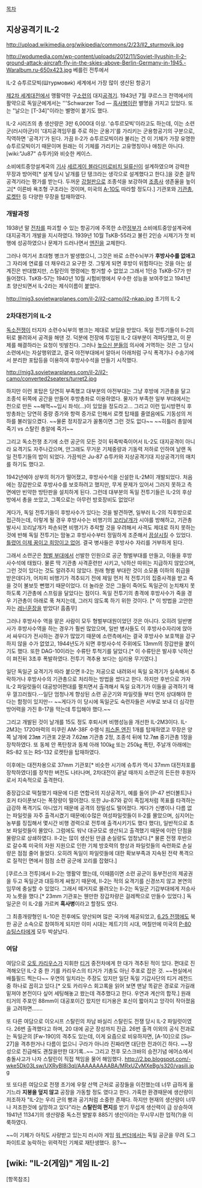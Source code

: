 [[목차]]

== 지상공격기 IL-2 ==
http://upload.wikimedia.org/wikipedia/commons/2/23/Il2_sturmovik.jpg

http://wodumedia.com/wp-content/uploads/2012/11/Soviet-Ilyushin-Il-2-ground-attack-aircraft-fly-in-the-skies-above-Berlin-Germany-in-1945.-Waralbum.ru-650x423.jpg 베를린 전투에서

{{{#!html
<iframe width="640" height="360" src="http://www.youtube.com/embed/qF9VZSkVZI0" frameborder="0" allowfullscreen></iframe>
}}}

IL-2 슈투르모빅(Штурмови́к)
세계에서 가장 많이 생산된 항공기

[[제2차 세계대전]]에서 맹활약한 구[[소련]]의 대지[[공격기]]. 1943년 7월 쿠르스크 전역에서의 활약으로 독일군에게서는 '''Schwarzer Tod ― [[흑사병]]이란 별명을 가지고 있었다. 또는 "날으는 [T-34]"이라는 별명이 붙기도 했다.

IL-2 시리즈의 총 생산량은 3만 6,000대 이상. '슈투르모빅'이라고도 하는데, 이는 소련군(러시아군)이 '대지공격임무를 주로 하는 군용기'를 가리키는 군용항공기의 구분으로, 직역하면 '공격기'가 된다. 가끔 Il-2가 슈투르모빅이라 불리는 건 이 기체가 가장 유명한 슈투르모빅이기 때문이며 원래는 이 기체를 가리키는 고유명칭이나 애칭은 아니다. [wiki:"Ju87" 슈투카]와 비슷한 케이스.

소비에트중앙설계국의 [[기사]] [[세르게이 블라디미로비치 일류신]]이 설계하였으며 강력한 무장과 방어력[* 설계 당시 날개를 단 탱크라는 생각으로 설계했다고 한다.]을 갖춘 걸작 공격기라는 평가를 받는다. 두꺼운 [[강철]]판으로 조종석을 보강하여 [[조종사]] 생존율을 높이고[* 이른바 욕조형 구조라는 것이며, 미국의 [[A-10]]도 따라할 정도다.] 기관포와 [[기관총]], [[로켓]]탄 등 다양한 무장을 탑재하였다.  

=== 개발과정 ===
1938년 말 [[전차]]를 파괴할 수 있는 항공기에 주목한 소련[[정부]]가 소비에트중앙설계국에 대지공격기 개발을 지시하였다. 1939년 10월 TsKB-55라고 불린 2인승 시제기가 첫 비행에 성공하였으나 문제가 드러나면서 [[엔진]]을 교체한다. 

그러나 여기서 초대형 병크가 발생했으니, 그것은 바로 소련수뇌부가 '''후방사수를 없애고''' 그 자리에 연료를 더 채우라고 요구한 것. 그렇게 되면 후방이 위험하다는 것을 아는 설계진은 반대했지만, 스탈린의 명령에는 항거할 수 없었고 그래서 1인승 TsKB-57가 만들어졌다. TsKB-57는 1940년 10월 시험비행에서 우수한 성능을 보여주었고 1941년 초 양산되면서 IL-2라는 제식이름이 붙었다.

http://mig3.sovietwarplanes.com/il-2/il2-camo/il2-nkap.jpg
초기의 IL-2

=== 2차대전기의 IL-2 ===

[[독소전쟁]]이 터지자 소련수뇌부의 병크는 제대로 보답을 받았다. 독일 전투기들이 Il-2의 뒤로 몰려와서 공격을 해댄 것. 덕분에 전장에 투입된 IL-2 대부분이 격파당했고, 이 문제를 해결하라는 요청이 빗발친다. 그러나 [[높으신 분들]]의 의사에 거역하는 것은 그 당시 소련에서는 자살행위였고, 결국 야전부대에서 알아서 아래처럼 구식 폭격기나 수송기에서 분리한 포탑등을 이용하여 후방사수석을 만들기 시작했다. 

http://mig3.sovietwarplanes.com/il-2/il2-camo/converted2seaters/turret2.jpg


하지만 이런 포탑은 당연히 부족했고 대부분의 야전부대는 그냥 후방에 기관총을 달고 조종석 뒤쪽에 공간을 만들어 후방총좌로 이용하였다. 물자가 부족한 일부 부대에서는 천으로 만든 ~~해먹~~임시 좌석(...)이 있었을 정도라고... 그리고 이런 임시방편식 후방총좌는 당연히 중량 증가와 항력 증가로 인해서 로켓 탑재를 줄였음에도 기동성의 저하를 불러일으켰다. ~~물론 정치장교가 꼴통이면 그런 것도 없다~~ ~~히틀러 총알에 죽기 vs 스탈린 총알에 죽기~~

그리고 독소전쟁 초기에 소련 공군의 모든 것이 뒤죽박죽이어서 IL-2도 대지공격이 아니라 요격기도 자주나갔으며, 안그래도 무거운 기체중량과 기동력 저하로 인하여 날랜 독일 전투기들의 밥이 되었다. 가끔씩은 Ju-87 슈투카와 지상공격기대 지상공격기의 매치를 하기도 했다고.

1942년에야 상부의 허가가 떨어졌고, 후방사수석을 신설한 IL-2M이 개발되었다. 처음에는 장갑판으로 후방사수를 보호하려고 했지만, 무게 문제가 있어서 그러지 못하고 측면에만 빈약한 방탄판을 설치하게 된다. 그런데 대부분의 독일 전투기들은 IL-2의 후상방에서 총을 쏘았고, 그쪽으로는 아무런 방호장비도 없었다! 

게다가, 독일 전투기들이 후방사수가 있다는 것을 발견하면, 일부러 IL-2의 직후방으로 접근하는데, 이렇게 될 경우 후방사수는 비행기의 [[꼬리날개]]가 시야를 방해하고, 기관총 발사시 꼬리날개가 파손되면 비행기가 추락할 것을 우려해서 사격도 제대로 하지 못하는 것에 반해 독일 전투기는 맘놓고 후방사수부터 정밀하게 조준해서 [[끔살]]시킬 수 있었다. [[틀렸어 이제 꿈이고 희망이고 없어]]. 결국 병사들은 후방사수 자리를 거부하게 된다. 

그래서 소련군은 [[형벌 부대]]에서 선발한 인원으로 공군 형벌부대를 만들고, 이들을 후방사수석에 태웠다. 물론 딱 기관총 사격훈련만 시키고, 낙하산 따위는 지급하지 않았으며, 그런 것이 있다는 것도 알려주지 않았다. 원래 형벌 부대란 것이 소모품 이하의 취급을 받은데다가, 어차피 비행기가 격추되기 전에 제일 먼저 적 전투기의 집중사격을 받고 죽을 것이 불보듯 뻔했기 때문이었다. 더 놀라운 것은 그들이 죽어도 독일군이 눈치채지 못하도록 기관총에 스프링을 달았다는 점이다. 독일 전투기의 총격에 후방사수가 죽을 경우 기관총이 아래로 푹 쳐지는데, 그러지 않도록 하기 위한 것이다. [* 이 방법을 고안한 자는 [[레닌훈장]]을 받았다! 흠좀무]

그러나 후방사수 역을 맡은 사람이 모두 형벌부대원이었던 것은 아니다. 오히려 일반병사가 후방사수역을 하는 경우가 훨씬 많았으며, 일반 병사들도 이 후방사수자리에 앉아서 싸우다가 전사하는 경우가 많았기 때문에 소련측에서는 결국 후방사수 보호책을 강구하지 않을 수가 없었고, 1944년도가 되면 후방사수석 주위에도 13mm의 장갑판을 붙이기도 했다. 또한 DAG-10이라는 수류탄 투척기를 달았다.[* 이 수류탄은 발사후 낙하산이 펴진뒤 3초후 폭발하였다. 전투기 격추용 보다는 심리용 무기였다.]

일단 독일군 요격기가 따라 붙으면 Il-2는 저공으로 내려와서 독일 요격기가 실속해서 추락하거나 후방사수의 기관총으로 처리하는 방법을 썼다고 한다. 하지만 후반으로 가자 IL-2 파일럿들이 대공방어편대를 펼치면서 출격해서 독일 요격기가 이들을 공격하기 매우 껄끄러웠다.--일단 엄청나게 향상된 소련 공군기와 파일럿들 부터 먼저 상대해야 한다는 함정이 있지만-- ~~게다가 이 당시에 독일군도 숙련자들은 서부로 보내 더 심각한 방어력을 가진 B-17을 막는데 투입해야 했다.~~

그리고 개발된 것이 날개를 15도 정도 후퇴시켜 비행성능을 개선한 IL-2M3이다. IL-2M3는 1720마력의 미쿠린 AM-38F 수랭식 [[피스톤 엔진]] 1개를 탑재하였고 무장은 양쪽 날개에 23㎜ 기관포 2문과 7.62㎜ 기관총 2정, 조종석 뒤에 12.7㎜ 중기관총 1정을 장착하였다. 또 동체 안 폭탄창과 동체 아래 100㎏ 또는 250㎏ 폭탄, 주날개 아래에는 RS-82 또는 RS-132 로켓탄을 탑재하였다.

이후에는 대전차용으로 37mm 기관포[* 비슷한 시기에 슈투카 역시 37mm 대전차포를 장착하였다]를 장착한 버전도 나타나며, 2차대전이 끝날 때까지 소련군의 든든한 후원자로서 지속적으로 출격한다.

중장갑으로 떡칠했기 때문에 다른 연합국의 지상공격기, 예를 들어 [P-47 썬더볼트]나 호커 타이푼보다는 폭장량이 떨어졌다. 또한 Ju-87와 같이 족집게처럼 목표를 타격하는 급강하 폭격기도 아니었기 때문에 공격의 정밀성도 떨어졌다. 게다가 신병이나 다름 없는 파일럿을 자주 출격시켰기 때문에(수많은 여성파일럿들이 Il-2를 몰았으며, 심지어는 농부를 징집해서 몇시간 비행 경력으로 전투에 출격시키기도 했다 했다), 일반적으로 초보 파일럿들이 몰았다. 그럼에도 워낙 대규모로 생산되고 출격했기 때문에 이런 단점을 물량으로 상쇄하였다. Il-2는 많이 생산된 만큼 손실량도 엄청났다.[* 물론 전쟁 후반으로 갈수록 미국의 자원 지원으로 인한 기체 방호력의 향상과 파일럿들의 숙련화로 손실량은 점점 줄어 들었다. 오히려 독일이 파일럿들에 대한 확보부족과 지속된 전략 폭격으로 질적인 면에서 점점 소련 공군에 꼬리를 잡혔다.] 

[쿠르스크 전투]에서 Il-2는 맹활약 했는데, 이때쯤이면 소련 공군이 동부전선의 제공권을 두고 독일군과 대등하게 싸웠기 때문에, Il-2는 적의 요격기를 신경쓰지 않고 본연의 임무에 충실할 수 있었다. 그래서 떼거지로 몰려오는 Il-2는 독일군 기갑부대에게 저승사자 노릇을 했다.[* 23mm 기관포는 웬만한 장갑차량은 걸레짝으로 만들수 있었다.] 독일군은 이 IL-2를 가르켜 '''흑사병'''이라고 할정도 였다.

그 최종개량형인 IL-10은 전후에도 양산되며 많은 국가에 제공되었고, [[6.25 전쟁]]에도 북한 공군 소속으로 참여하게 되지만 이미 시대는 제트기의 시대, 며칠만에 미국의 [[P-80 슈팅스타]]에게 모두 박살났다. 

=== 여담 ===

여담으로 [[오토 카리우스]]가 지휘한 [[티거]] 중전차에게 한 대가 격추된 적이 있다. 편대로 진격해오던 IL-2 중 한 기를 카리우스의 티거가 기총도 아닌 주포로 잡은 것. ~~현실에서 배틀필드 찍는다~~ 우연의 일치라는 주장도 있지만 일단 독일 기갑사단의 티거 레전드 중 하나로 꼽히고 있다.[* 오토 카리우스 회고록을 읽어 보면 맨날 똑같은 경로로 가길래 밑져야 본전이다 싶어 세팅해놓고 쐈는데 격추했다고 한다. 우연과 계산의 합작.] 원래 티거의 주포인 88mm이 대공포이긴 핬지만 티거용은 포신이 짧아지고 앙각이 작아졌음을 고려하면.......

또 다른 여담으로 이오시프 스탈린의 차남 바실리 스탈린도 전쟁 당시 IL-2 파일럿이였다. 26번 출격했다고 하며, 20 대에 공군 장성까지 진급. 26번 출격 이외의 공식 전과로는 독일군의 [Fw-190]의 격추도 있는데, 이게 요즘으로 비유하자면, [A-10]으로 [Su-27]을 격추한거나 다름이 없으니 구라가 아니라 진짜라면 대단한 전과이긴 하다. ~~장성으로 진급해도 괜찮을만한 대기록..~~ 그리고 전후 모스크바의 승전기념 에어쇼에서 충돌사고가 나자 스탈린이 직접 책임을 물어 해임했다.
http://2.bp.blogspot.com/-wke5Dk03Lsw/UXRyBl8i3qI/AAAAAAAAABA/MRxUZvMXeBg/s320/vasili.jpg

또 또다른 여담으로 전쟁 초기에 우랄 산맥 근처로 공장들을 이전했는데 너무 급하게 옮기느라 '''지붕을 덮지 않고''' 공장을 가동할 정도 였다고 한다. 가혹한 환경때문에 생산량이 저조하자 "IL-2는 우리 군의 빵과 공기처럼 소중한 존재다. 하지만 현재의 생산량이 너무나 저조한것에 실망하고 있다"라는 '''스탈린의 편지'''를 받기 무섭게 생산력이 급 상승하여 1941년 1134기의 생산량중  독소전 발발후 885기 생산이라는 무시무시한 업적(?)을 이룩하였다. 

~~이 기체가 아직도 사랑받고 있는지 러시아 게임 [[워 썬더]]에서는 독일 공군을 무려 도그파이트로 농락하는 위력적인 기체로 재탄생했다. 응?~~
== [wiki: "IL-2(게임)" 게임 IL-2] ==
[항목참조]
